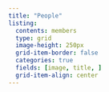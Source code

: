 ```yaml
---
title: "People"
listing: 
  contents: members
  type: grid
  image-height: 250px
  grid-item-border: false
  categories: true
  fields: [image, title, ]
  grid-item-align: center
---
```


